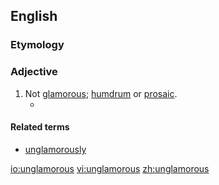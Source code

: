 ==English==

===Etymology===
{{prefix|un|glamorous|lang=en}}

===Adjective===
{{en-adj}}

# Not [[glamorous]]; [[humdrum]] or [[prosaic]].
#* {{quote-journal|author=Neil Hegarty|title=Hidden City: Adventures and Explorations in Dublin by Karl Whitney, review: 'a necessary corrective' &#91;print version: Re-Joycing in Dublin, p.&nbsp;R25&#93;|url=http://www.telegraph.co.uk/culture/books/bookreviews/11047906/Hidden-City-Adventures-and-Explorations-in-Dublin-by-Karl-Whitney-review-a-necessary-corrective.html|work={{w|The Daily Telegraph}} (Review)|date=23 August 2014|passage=Whitney is absorbed especially by Dublin's '''unglamorous''' interstitial zones: the new housing estates and labyrinths of roads, watercourses and railways where the city peters into its commuter belt.}}

====Related terms====
* [[unglamorously]]

[[io:unglamorous]]
[[vi:unglamorous]]
[[zh:unglamorous]]